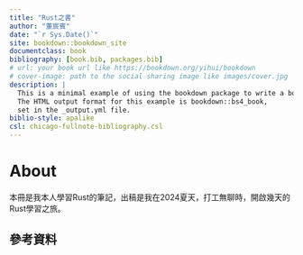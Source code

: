 ```yaml
--- 
title: "Rust之書"
author: "董宸賓"
date: "`r Sys.Date()`"
site: bookdown::bookdown_site
documentclass: book
bibliography: [book.bib, packages.bib]
# url: your book url like https://bookdown.org/yihui/bookdown
# cover-image: path to the social sharing image like images/cover.jpg
description: |
  This is a minimal example of using the bookdown package to write a book.
  The HTML output format for this example is bookdown::bs4_book,
  set in the _output.yml file.
biblio-style: apalike
csl: chicago-fullnote-bibliography.csl
---
```


# About

本冊是我本人學習Rust的筆記，出稿是我在2024夏天，打工無聊時，開啟幾天的Rust學習之旅。

## 參考資料


